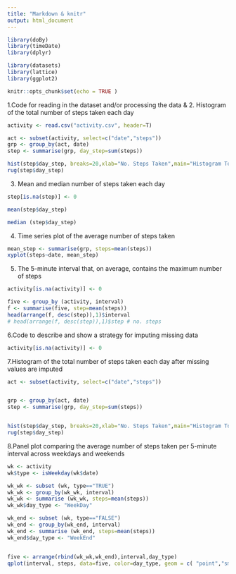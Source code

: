 ---
title: "Markdown & knitr"
output: html_document
---

```{r setup, include=FALSE}

library(doBy)
library(timeDate)
library(dplyr)

library(datasets)
library(lattice)
library(ggplot2)

knitr::opts_chunk$set(echo = TRUE )
```


1.Code for reading in the dataset and/or processing the data
& 2. Histogram of the total number of steps taken each day
```{r histG, echo=TRUE}
activity <- read.csv("activity.csv", header=T)

act <- subset(activity, select=c("date","steps"))
grp <- group_by(act, date)
step <- summarise(grp, day_step=sum(steps))

hist(step$day_step, breaks=20,xlab="No. Steps Taken",main="Histogram Total Number of Steps Taken each Day")
rug(step$day_step)  
```

3. Mean and median number of steps taken each day
```{r, MeanMedian}
step[is.na(step)] <- 0

mean(step$day_step)

median (step$day_step)
```


4. Time series plot of the average number of steps taken



```{r AverageNoSteps, echo=TRUE}

mean_step <- summarise(grp, steps=mean(steps))
xyplot(steps~date, mean_step)


```

5. The 5-minute interval that, on average, contains the maximum number of steps

```{r maxInt, echo=TRUE}
activity[is.na(activity)] <- 0

five <- group_by (activity, interval)
f <- summarise(five, step=mean(steps))
head(arrange(f, desc(step)),1)$interval
# head(arrange(f, desc(step)),1)$step # no. steps
```


6.Code to describe and show a strategy for imputing missing data
```{r impute}
activity[is.na(activity)] <- 0

```
7.Histogram of the total number of steps taken each day after missing values are imputed
```{r ImputedHistogram, echo=TRUE}

act <- subset(activity, select=c("date","steps"))


grp <- group_by(act, date)
step <- summarise(grp, day_step=sum(steps))


hist(step$day_step, breaks=20,xlab="No. Steps Taken",main="Histogram Total Number of Steps Taken each Day")
rug(step$day_step) 


```

8.Panel plot comparing the average number of steps taken per 5-minute interval across weekdays and weekends
```{r WeekDayEnd}
wk <- activity
wk$type <- isWeekday(wk$date)

wk_wk <- subset (wk, type=="TRUE")
wk_wk <- group_by(wk_wk, interval)
wk_wk <- summarise (wk_wk, steps=mean(steps))
wk_wk$day_type <- "WeekDay"

wk_end <- subset (wk, type=="FALSE")
wk_end <- group_by(wk_end, interval)
wk_end <- summarise (wk_end, steps=mean(steps))
wk_end$day_type <- "WeekEnd"


five <- arrange(rbind(wk_wk,wk_end),interval,day_type)
qplot(interval, steps, data=five, color=day_type, geom = c( "point","smooth"))

```


